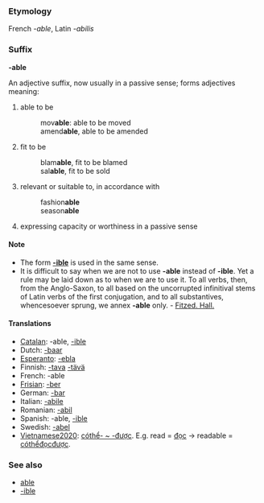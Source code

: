 ===Etymology===
French ''-able'', Latin ''-abilis''

===Suffix===
'''-able'''

An adjective suffix, now usually in a passive sense; forms adjectives meaning:
#able to be
#:mov'''able''': able to be moved
#:amend'''able''', able to be amended
#fit to be
#:blam'''able''', fit to be blamed
#:sal'''able''', fit to be sold
#relevant or suitable to, in accordance with
#:fashion'''able'''
#:season'''able'''
#expressing capacity or worthiness in a passive sense

====Note====
*The form '''[[-ible]]''' is used in the same sense.
*It is difficult to say when we are not to use '''-able''' instead of '''-ible'''. Yet a rule may be laid down as to when we are to use it. To all verbs, then, from the Anglo-Saxon, to all based on the uncorrupted infinitival stems of Latin verbs of the first conjugation, and to all substantives, whencesoever sprung, we annex '''-able''' only. - [[Fitzed. Hall.]]

====Translations====
*[[Catalan]]: -able, [[-ible]]
*Dutch: [[-baar]]
*[[Esperanto]]: [[-ebla]]
*Finnish: [[-tava]] [[-tävä]]
*French: -able
*[[Frisian]]: [[-ber]]
*German: [[-bar]]
*Italian: [[-abile]]
*Romanian: [[-abil]]
*Spanish: -able, [[-ible]]
*Swedish: [[-abel]]
*[[Vietnamese2020]]: [[cóthể- ~ -được]]. E.g. read = [[đọc]] -> readable = [[cóthểđọcđược]].


===See also===
*[[able]]
*[[-ible]]